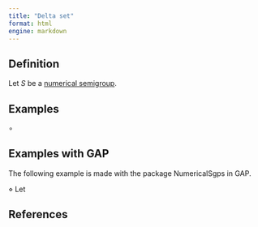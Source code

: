 ```yaml
---
title: "Delta set"
format: html
engine: markdown
---
```


## Definition

Let $S$ be a [numerical semigroup](../Basic-concepts/Numerical-semigroup.qmd).

## Examples

$\circ$ 


## Examples with GAP

The following example is made with the package NumericalSgps in GAP.

$\diamond$ Let 



## References





